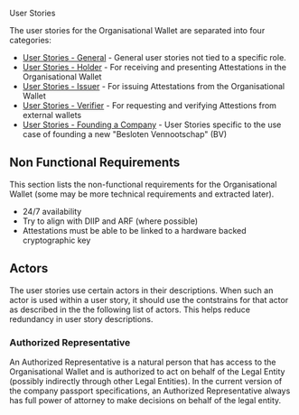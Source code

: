 
<Kicker variant="accent">User Stories</Kicker>
<Title size="large" variant="primary">
  Overview
</Title>

The user stories for the Organisational Wallet are separated into four categories:

- [User Stories - General](./user-stories/general) - General user stories not tied to a specific role.
- [User Stories - Holder](./user-stories/holder) - For receiving and presenting Attestations in the Organisational Wallet
- [User Stories - Issuer](./user-stories/issuer) - For issuing Attestations from the Organisational Wallet
- [User Stories - Verifier](./user-stories/verifier) - For requesting and verifying Attestions from external wallets
- [User Stories - Founding a Company](./user-stories/founding-a-company) - User Stories specific to the use case of founding a new "Besloten Vennootschap" (BV)

## Non Functional Requirements

This section lists the non-functional requirements for the Organisational Wallet (some may be more technical requirements and extracted later).

- 24/7 availability
- Try to align with DIIP and ARF (where possible)
- Attestations must be able to be linked to a hardware backed cryptographic key

## Actors

The user stories use certain actors in their descriptions. When such an actor is used within a user story, it should use the contstrains for that actor as described in the the following list of actors. This helps reduce redundancy in user story descriptions.

### Authorized Representative

An Authorized Representative is a natural person that has access to the Organisational Wallet and is authorized to act on behalf of the Legal Entity (possibly indirectly through other Legal Entities). In the current version of the company passport specifications, an Authorized Representative always has full power of attorney to make decisions on behalf of the legal entity.
